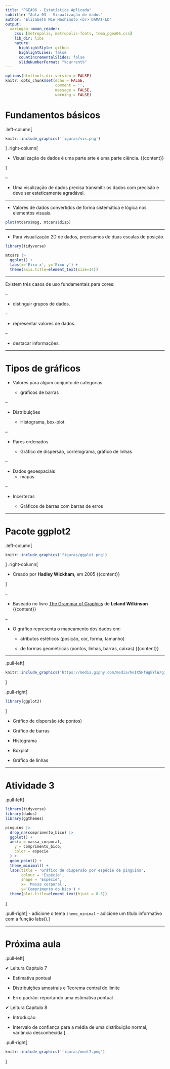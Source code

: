 ```yaml
---
title: "PGEA06 - Estatística Aplicada"
subtitle: "Aula 03 - Visualização de dados" 
author: "Elizabeth Mie Hashimoto <br> DAMAT-LD"
output:
  xaringan::moon_reader:
    css: [metropolis, metropolis-fonts, tema_pgea06.css]
    lib_dir: libs
    nature:
      highlightStyle: github
      highlightLines: false
      countIncrementalSlides: false
      slideNumberFormat: "%current%"
---
```


```r
options(htmltools.dir.version = FALSE)
knitr::opts_chunk$set(echo = FALSE, 
                      comment = '',
                      message = FALSE,
                      warning = FALSE)
```
<style> 
#caixa {
  border: 1px solid;
  padding: 10px;
  box-shadow: 5px 10px blue;
}
div {
  text-align: justify;
  text-justify: inter-word;
}
</style>

# Fundamentos básicos

.left-column[
```r
knitr::include_graphics('figuras/vis.png')
```
]
.right-column[

+ Visualização de dados é uma parte arte e uma parte ciência.
{{content}}

]

--

+ Uma visulização de dados precisa transmitir os dados com precisão e deve ser esteticamente agradável.

---

- Valores de dados convertidos de forma sistemática e lógica nos elementos visuais.

```r
plot(mtcars$mpg, mtcars$disp)
```
---

- Para visualização 2D de dados, precisamos de duas escalas de posição.

```r
library(tidyverse)

mtcars |> 
  ggplot() +
  labs(x='Eixo x', y='Eixo y') +
  theme(axis.title=element_text(size=14))
```

---

Existem três casos de uso fundamentais para cores:

--

- distinguir grupos de dados.

--

- representar valores de dados.

--

- destacar informações.

---

# Tipos de gráficos

- Valores para algum conjunto de categorias

  + gráficos de barras
  
--

- Distribuições

  + Histograma, box-plot
  
--

- Pares ordenados

  + Gráfico de dispersão, correlograma, gráfico de linhas

--

- Dados geoespaciais
  + mapas

--

- Incertezas

  + Gráficos de barras com barras de erros
  
---

# Pacote ggplot2

.left-column[
```r
knitr::include_graphics('figuras/ggplot.png')
```
]
.right-column[

+ Creado por **Hadley Wickham**, em 2005
{{content}}

]

--

+ Baseado no livro [The Grammar of Graphics ](https://link.springer.com/book/10.1007/0-387-28695-0) de **Leland Wilkinson**
{{content}}

--

+ O gráfico representa o mapeamento dos dados em:

  - atributos estéticos (posição, cor, forma, tamanho) 
  
  - de formas geométricas (pontos, linhas, barras, caixas)
{{content}}

---

.pull-left[
```r
knitr::include_graphics('https://media.giphy.com/media/heIX5HfWgEYlW/giphy.gif')
```
]

.pull-right[
```r
library(ggplot2)
```

]

- Gráfico de dispersão (de pontos)

- Gráfico de barras

- Histograma

- Boxplot

- Gráfico de linhas

---

# Atividade 3

.pull-left[
```r
library(tidyverse)
library(dados)
library(ggthemes)

pinguins |>
  drop_na(comprimento_bico) |>
  ggplot() +
  aes(x = massa_corporal,
    y = comprimento_bico,
    color = especie
  ) +
  geom_point() +
  theme_minimal() +
  labs(title = 'Gráfico de dispersão por espécie de pinguins',
       colour = 'Espécie',
       shape = 'Espécie',
       x= 'Massa corporal',
       y='Comprimento do bico') +
  theme(plot.title=element_text(hjust = 0.5))
```
]

.pull-right[
- adicione o tema `theme_minimal` 
- adicione um título informativo com a função labs().
]

---

# Próxima aula

.pull-left[

&#10004; Leitura Capítulo 7

- Estimativa pontual

- Distribuições amostrais e Teorema central do limite

- Erro padrão: reportando uma estimativa pontual

&#10004; Leitura Capítulo 8

- Introdução

- Intervalo de confiança para a média de uma distribuição normal, variância desconhecida
]

.pull-right[
```r
knitr::include_graphics('figuras/mont7.png')
```
]


